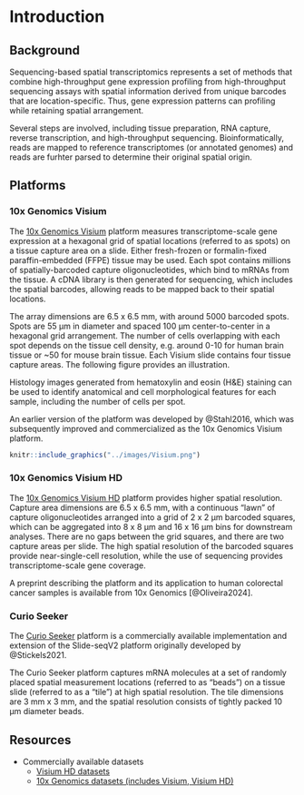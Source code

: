 # Introduction {#sec-seq-introduction}

<!-- [commenting this out to match imaging] This part contains a series of chapters describing (i) individual **analysis steps**, followed by (ii) extended **workflows**, for data from sequencing-based spatial transcriptomics platforms (see @sec-bkg-spatial-omics for an overview of the types of technological platforms). -->

<!-- The chapters on the individual analysis steps contain relatively detailed information, including discussion on the purpose of each step, and links to alternative methods. By contrast, the workflow chapters are more condensed, showing how to put together the analysis steps into complete workflows. -->

## Background

Sequencing-based spatial transcriptomics represents a set of methods that combine high-throughput gene expression profiling from high-throughput sequencing assays with spatial information derived from unique barcodes that are location-specific. Thus, gene expression patterns can profiling while retaining spatial arrangement.

Several steps are involved, including tissue preparation, RNA capture, reverse transcription, and high-throughput sequencing. Bioinformatically, reads are mapped to reference transcriptomes (or annotated genomes) and reads are furhter parsed to determine their original spatial origin.

## Platforms

### 10x Genomics Visium

The [10x Genomics Visium](https://www.10xgenomics.com/products/spatial-gene-expression) platform measures transcriptome-scale gene expression at a hexagonal grid of spatial locations (referred to as spots) on a tissue capture area on a slide. Either fresh-frozen or formalin-fixed paraffin-embedded (FFPE) tissue may be used. Each spot contains millions of spatially-barcoded capture oligonucleotides, which bind to mRNAs from the tissue. A cDNA library is then generated for sequencing, which includes the spatial barcodes, allowing reads to be mapped back to their spatial locations.

The array dimensions are 6.5 x 6.5 mm, with around 5000 barcoded spots. Spots are 55 µm in diameter and spaced 100 µm center-to-center in a hexagonal grid arrangement. The number of cells overlapping with each spot depends on the tissue cell density, e.g. around 0-10 for human brain tissue or ~50 for mouse brain tissue. Each Visium slide contains four tissue capture areas. The following figure provides an illustration.

Histology images generated from hematoxylin and eosin (H&E) staining can be used to identify anatomical and cell morphological features for each sample, including the number of cells per spot.

An earlier version of the platform was developed by @Stahl2016, which was subsequently improved and commercialized as the 10x Genomics Visium platform.

```r
knitr::include_graphics("../images/Visium.png")
```


### 10x Genomics Visium HD

The [10x Genomics Visium HD](https://www.10xgenomics.com/products/visium-hd-spatial-gene-expression) platform provides higher spatial resolution. Capture area dimensions are 6.5 x 6.5 mm, with a continuous "lawn" of capture oligonucleotides arranged into a grid of 2 x 2 µm barcoded squares, which can be aggregated into 8 x 8 µm and 16 x 16 µm bins for downstream analyses. There are no gaps between the grid squares, and there are two capture areas per slide. The high spatial resolution of the barcoded squares provide near-single-cell resolution, while the use of sequencing provides transcriptome-scale gene coverage.

A preprint describing the platform and its application to human colorectal cancer samples is available from 10x Genomics [@Oliveira2024].

### Curio Seeker

The [Curio Seeker](https://curiobioscience.com/product/) platform is a commercially available implementation and extension of the Slide-seqV2 platform originally developed by @Stickels2021.

The Curio Seeker platform captures mRNA molecules at a set of randomly placed spatial measurement locations (referred to as "beads") on a tissue slide (referred to as a "tile") at high spatial resolution. The tile dimensions are 3 mm x 3 mm, and the spatial resolution consists of tightly packed 10 µm diameter beads.


## Resources

- Commercially available datasets
  - [Visium HD datasets](https://www.10xgenomics.com/products/visium-hd-spatial-gene-expression)
  - [10x Genomics datasets (includes Visium, Visium HD)](https://www.10xgenomics.com/datasets)
